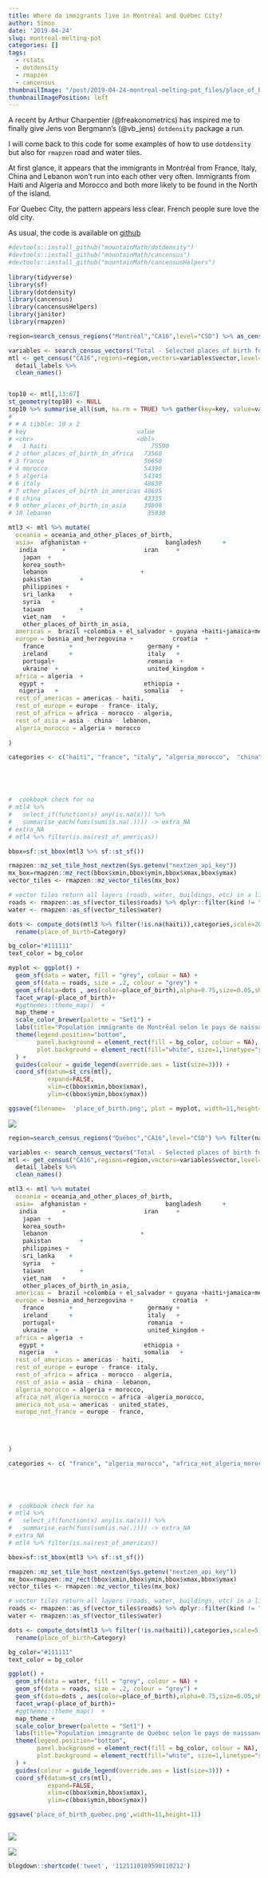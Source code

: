 ```yaml
---
title: Where do immigrants live in Montréal and Québec City?
author: Simon
date: '2019-04-24'
slug: montreal-melting-pot
categories: []
tags:
  - rstats
  - dotdensity
  - rmapzen
  - cancensus
thumbnailImage: "/post/2019-04-24-montreal-melting-pot_files/place_of_birth_mtl_nofacet.png"
thumbnailImagePosition: left  
---
```


A recent  by Arthur Charpentier (@freakonometrics) has inspired me to finally give Jens von Bergmann's (@vb_jens) `dotdensity` package a run.  

I will come back to this code for some examples of how to use `dotdensity` but also for `rmapzen` road and water tiles.  

At first glance, it appears that the immigrants in Montréal from France, Italy, China and Lebanon won't run into each other very often.  Immigrants from Haiti and Algeria and Morocco and both more likely to be found in the North of the island.  

For Quebec City, the pattern appears less clear.  French people sure love the old city.  

As usual, the code is available on [github](https://github.com/SimonCoulombe/snippets/blob/master/content/post/2019-04-24-montreal-melting-pot.Rmd)

```r
#devtools::install_github("mountainMath/dotdensity")
#devtools::install_github("mountainMath/cancensus")
#devtools::install_github("mountainMath/cancensusHelpers")
 
library(tidyverse)
library(sf)
library(dotdensity)
library(cancensus)
library(cancensusHelpers)
library(janitor)
library(rmapzen)

region=search_census_regions("Montréal","CA16",level="CSD") %>% as_census_region_list()

variables <- search_census_vectors("Total - Selected places of birth for the immigrant population in private households","CA16","Total") %>% child_census_vectors(leaves_only=TRUE)
mtl <- get_census("CA16",regions=region,vectors=variables$vector,level="DA",labels="short",geo_format="sf") %>% 
  detail_labels %>% 
  clean_names()


top10 <- mtl[,13:67]
st_geometry(top10) <- NULL
top10 %>% summarise_all(sum, na.rm = TRUE) %>% gather(key=key, value=value) %>% arrange(-value) %>% head(10)
# 
# # A tibble: 10 x 2
# key                               value
# <chr>                             <dbl>
#   1 haiti                             75590
# 2 other_places_of_birth_in_africa   73560
# 3 france                            56650
# 4 morocco                           54390
# 5 algeria                           54345
# 6 italy                             48830
# 7 other_places_of_birth_in_americas 48695
# 8 china                             43335
# 9 other_places_of_birth_in_asia     39800
# 10 lebanon                           35830

mtl3 <- mtl %>% mutate(
  oceania = oceania_and_other_places_of_birth,
  asia=  afghanistan +                      bangladesh      +                  china      +                       hong_kong +                       
   india       +                      iran     +                         iraq  +
    japan  +            
    korea_south+
    lebanon                          +
    pakistan        +
    philippines +     
    sri_lanka    +  
    syria   +       
    taiwan          + 
    viet_nam   +   
    other_places_of_birth_in_asia,
  americas =  brazil +colombia + el_salvador + guyana +haiti+jamaica+mexico+peru+trinidad_and_tobago+united_states+other_places_of_birth_in_americas,
  europe = bosnia_and_herzegovina +           croatia  +                        
    france       +                     germany +                         greece   +                         hungary         +                 
    ireland      +                     italy   +                          netherlands   +                    poland+                           
    portugal+                          romania  +                         russian_federation    +            serbia+                           
    ukraine  +                         united_kingdom +                   other_places_of_birth_in_europe ,
  africa = algeria  +                        
   egypt +                            ethiopia +                         kenya       +                      morocco  +                        
   nigeria   +                        somalia   +                        south_africa_republic_of    +      other_places_of_birth_in_africa,
  rest_of_americas = americas - haiti,
  rest_of_europe = europe - france- italy,
  rest_of_africa = africa - morocco - algeria,
  rest_of_asia = asia - china - lebanon,
  algeria_morocco = algeria + morocco
  
)

categories <- c("haiti", "france", "italy", "algeria_morocco",  "china", "lebanon" )





#  cookbook check for na
# mtl4 %>% 
#   select_if(function(x) any(is.na(x))) %>% 
#   summarise_each(funs(sum(is.na(.)))) -> extra_NA
# extra_NA
# mtl4 %>% filter(is.na(rest_of_americas))

bbox=sf::st_bbox(mtl3 %>% sf::st_sf())

rmapzen::mz_set_tile_host_nextzen(Sys.getenv("nextzen_api_key"))
mx_box=rmapzen::mz_rect(bbox$xmin,bbox$ymin,bbox$xmax,bbox$ymax)
vector_tiles <- rmapzen::mz_vector_tiles(mx_box) 

# vector tiles return all layers (roads, water, buildings, etc) in a list
roads <- rmapzen::as_sf(vector_tiles$roads) %>% dplyr::filter(kind != "ferry")
water <- rmapzen::as_sf(vector_tiles$water)

dots <- compute_dots(mtl3 %>% filter(!is.na(haiti)),categories,scale=20) %>%
  rename(place_of_birth=Category)

bg_color="#111111"
text_color = bg_color

myplot <- ggplot() + 
  geom_sf(data = water, fill = "grey", colour = NA) +
  geom_sf(data = roads, size = .2, colour = "grey") +
  geom_sf(data=dots , aes(color=place_of_birth),alpha=0.75,size=0.05,show.legend = "point") +
  facet_wrap(~place_of_birth)+ 
  #ggthemes::theme_map()  + 
  map_theme + 
  scale_color_brewer(palette = "Set1") + 
  labs(title="Population immigrante de Montréal selon le pays de naissance",subtitle="1 point = 20 personnes")+ 
  theme(legend.position="bottom",
        panel.background = element_rect(fill = bg_color, colour = NA),
        plot.background = element_rect(fill="white", size=1,linetype="solid",color=text_color)
  ) + 
  guides(colour = guide_legend(override.aes = list(size=3))) +
  coord_sf(datum=st_crs(mtl),
           expand=FALSE,
           xlim=c(bbox$xmin,bbox$xmax),
           ylim=c(bbox$ymin,bbox$ymax))
```



```r
ggsave(filename=  'place_of_birth.png', plot = myplot, width=11,height=11) 
```

![](/post/2019-04-24-montreal-melting-pot_files/place_of_birth.png)



```r
region=search_census_regions("Québec","CA16",level="CSD") %>% filter(name == "Québec") %>% as_census_region_list() 

variables <- search_census_vectors("Total - Selected places of birth for the immigrant population in private households","CA16","Total") %>% child_census_vectors(leaves_only=TRUE)
mtl <- get_census("CA16",regions=region,vectors=variables$vector,level="DA",labels="short",geo_format="sf") %>% 
  detail_labels %>% 
  clean_names()

mtl3 <- mtl %>% mutate(
  oceania = oceania_and_other_places_of_birth,
  asia=  afghanistan +                      bangladesh      +                  china      +                       hong_kong +                       
   india       +                      iran     +                         iraq  +
    japan  +            
    korea_south+
    lebanon                          +
    pakistan        +
    philippines +     
    sri_lanka    +  
    syria   +       
    taiwan          + 
    viet_nam   +   
    other_places_of_birth_in_asia,
  americas =  brazil +colombia + el_salvador + guyana +haiti+jamaica+mexico+peru+trinidad_and_tobago+united_states+other_places_of_birth_in_americas,
  europe = bosnia_and_herzegovina +           croatia  +                        
    france       +                     germany +                         greece   +                         hungary         +                 
    ireland      +                     italy   +                          netherlands   +                    poland+                           
    portugal+                          romania  +                         russian_federation    +            serbia+                           
    ukraine  +                         united_kingdom +                   other_places_of_birth_in_europe ,
  africa = algeria  +                        
   egypt +                            ethiopia +                         kenya       +                      morocco  +                        
   nigeria   +                        somalia   +                        south_africa_republic_of    +      other_places_of_birth_in_africa,
  rest_of_americas = americas - haiti,
  rest_of_europe = europe - france- italy,
  rest_of_africa = africa - morocco - algeria,
  rest_of_asia = asia - china - lebanon,
  algeria_morocco = algeria + morocco,
  africa_not_algeria_morocco = africa -algeria_morocco,
  america_not_usa = americas - united_states,
  europe_not_france = europe - france,
  
  
  
  
)

categories <- c( "france", "algeria_morocco", "africa_not_algeria_morocco", "asia",   "europe_not_france", "america_not_usa"  )





#  cookbook check for na
# mtl4 %>% 
#   select_if(function(x) any(is.na(x))) %>% 
#   summarise_each(funs(sum(is.na(.)))) -> extra_NA
# extra_NA
# mtl4 %>% filter(is.na(rest_of_americas))

bbox=sf::st_bbox(mtl3 %>% sf::st_sf())

rmapzen::mz_set_tile_host_nextzen(Sys.getenv("nextzen_api_key"))
mx_box=rmapzen::mz_rect(bbox$xmin,bbox$ymin,bbox$xmax,bbox$ymax)
vector_tiles <- rmapzen::mz_vector_tiles(mx_box) 

# vector tiles return all layers (roads, water, buildings, etc) in a list
roads <- rmapzen::as_sf(vector_tiles$roads) %>% dplyr::filter(kind != "ferry")
water <- rmapzen::as_sf(vector_tiles$water)

dots <- compute_dots(mtl3 %>% filter(!is.na(haiti)),categories,scale=5) %>%
  rename(place_of_birth=Category)

bg_color="#111111"
text_color = bg_color

ggplot() + 
  geom_sf(data = water, fill = "grey", colour = NA) +
  geom_sf(data = roads, size = .2, colour = "grey") +
  geom_sf(data=dots , aes(color=place_of_birth),alpha=0.75,size=0.05,show.legend = "point") +
  facet_wrap(~place_of_birth)+ 
  #ggthemes::theme_map()  + 
  map_theme + 
  scale_color_brewer(palette = "Set1") + 
  labs(title="Population immigrante de Québec selon le pays de naissance",subtitle="1 point = 5 personnes")+ 
  theme(legend.position="bottom",
        panel.background = element_rect(fill = bg_color, colour = NA),
        plot.background = element_rect(fill="white", size=1,linetype="solid",color=text_color)
  ) + 
  guides(colour = guide_legend(override.aes = list(size=3))) +
  coord_sf(datum=st_crs(mtl),
           expand=FALSE,
           xlim=c(bbox$xmin,bbox$xmax),
           ylim=c(bbox$ymin,bbox$ymax))

ggsave('place_of_birth_quebec.png',width=11,height=11) 



```

![](/post/2019-04-24-montreal-melting-pot_files/place_of_birth_quebec.png)

![](/post/2019-04-24-montreal-melting-pot_files/place_of_birth_mtl_nofacet.png)


```r
blogdown::shortcode('tweet', '1121110189590110212')
```